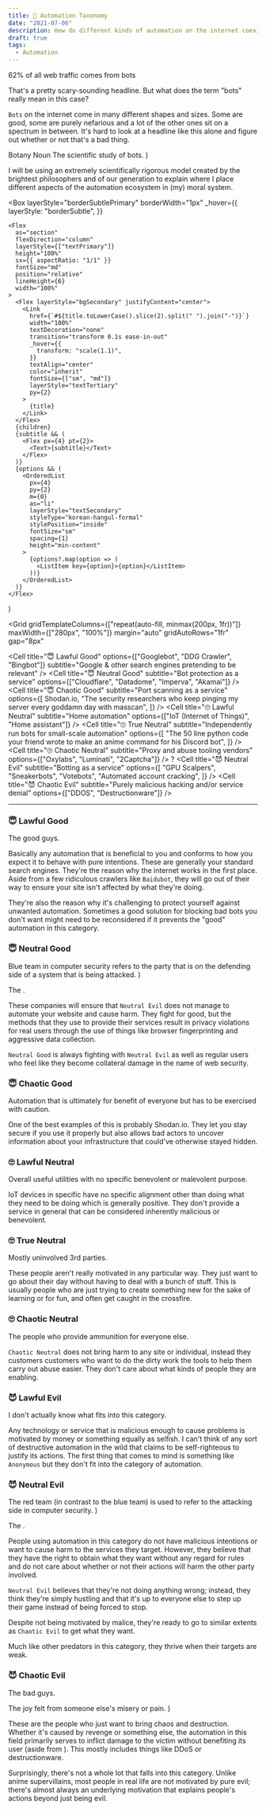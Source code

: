 ```yaml
---
title: 🤖 Automation Taxonomy
date: "2021-07-06"
description: How do different kinds of automation on the internet coexist?
draft: true
tags:
  - Automation
---
```



<Link
  href="https://theweek.com/articles/454320/62-percent-all-web-traffic-comes-from-bots"
  rel="noopener nofollower"
  target="_blank"
  color="textPrimary"
>
  <Heading mb={6} fontSize={["xl", "2xl", null, "3xl"]}>
    62% of all web traffic comes from bots
    <RiExternalLinkLine
      style={{ marginLeft: "5px", display: "inline", verticalAlign: "top" }}
      size={28}
    />
  </Heading>
</Link>

That's a pretty scary-sounding headline. But what does the term "bots" really mean in this case?

`Bots` on the internet come in many different shapes and sizes. Some are good, some are purely nefarious and a lot of the other ones sit on a spectrum in between. It's hard to look at a headline like this alone and figure out whether or not that's a bad thing.


  <Toastable text="botanists" color="green.300">
    <Flex flexDirection="column">
      <Flex alignItems="baseline">
        <Heading mr={2} fontSize="md">
          Botany
        </Heading>
        <Flex
          layerStyle="borderSubtlePrimary"
          borderWidth="1px"
          borderRadius="md"
          px={2}
        >
          <Text fontSize="xs" layerStyle="textTertiary">
            Noun
          </Text>
        </Flex>
      </Flex>
      <Text>The scientific study of bots.</Text>
    </Flex>
  </Toastable>
)

I will be using an extremely scientifically rigorous model created by the brightest philosophers and <Botanists /> of our generation to explain where I place different aspects of the automation ecosystem in (my) moral system.

  <Box
    layerStyle="borderSubtlePrimary"
    borderWidth="1px"
    _hover={{
      layerStyle: "borderSubtle",
    }}
  >
    <Flex
      as="section"
      flexDirection="column"
      layerStyle={["textPrimary"]}
      height="100%"
      sx={{ aspectRatio: "1/1" }}
      fontSize="md"
      position="relative"
      lineHeight={6}
      width="100%"
    >
      <Flex layerStyle="bgSecondary" justifyContent="center">
        <Link
          href={`#${title.toLowerCase().slice(2).split(" ").join("-")}`}
          width="100%"
          textDecoration="none"
          transition="transform 0.1s ease-in-out"
          _hover={{
            transform: "scale(1.1)",
          }}
          textAlign="center"
          color="inherit"
          fontSize={["sm", "md"]}
          layerStyle="textTertiary"
          py={2}
        >
          {title}
        </Link>
      </Flex>
      {children}
      {subtitle && (
        <Flex px={4} pt={2}>
          <Text>{subtitle}</Text>
        </Flex>
      )}
      {options && (
        <OrderedList
          px={4}
          py={2}
          m={0}
          as="li"
          layerStyle="textSecondary"
          styleType="korean-hangul-formal"
          stylePosition="inside"
          fontSize="sm"
          spacing={1}
          height="min-content"
        >
          {options?.map(option => (
            <ListItem key={option}>{option}</ListItem>
          ))}
        </OrderedList>
      )}
    </Flex>
  </Box>
)

<Grid
  gridTemplateColumns={["repeat(auto-fill, minmax(200px, 1fr))"]}
  maxWidth={["280px", "100%"]}
  margin="auto"
  gridAutoRows="1fr"
  gap="8px"
>
  <Cell
    title="😇 Lawful Good"
    options={["Googlebot", "DDG Crawler", "Bingbot"]}
    subtitle="Google & other search engines pretending to be relevant"
  />
  <Cell
    title="😇 Neutral Good"
    subtitle="Bot protection as a service"
    options={["Cloudflare", "Datadome", "Imperva", "Akamai"]}
  />
  <Cell
    title="😇 Chaotic Good"
    subtitle="Port scanning as a service"
    options={[
      <Link href="https://shodan.io">Shodan.io</Link>,
      "The security researchers who keep pinging my server every goddamn day with masscan",
    ]}
  />
  <Cell
    title="🙄 Lawful Neutral"
    subtitle="Home automation"
    options={["IoT (Internet of Things)", "Home assistant"]}
  />
  <Cell
    title="🙄 True Neutral"
    subtitle="Independently run bots for small-scale automation"
    options={[
      "The 50 line python code your friend wrote to make an anime command for his Discord bot",
    ]}
  />
  <Cell
    title="🙄 Chaotic Neutral"
    subtitle="Proxy and abuse tooling vendors"
    options={["Oxylabs", "Luminati", "2Captcha"]}
  />
  <Cell title="😈 Lawful Evil">
    <Flex width="100%" justifyContent="center" alignItems="center" flex={1}>
      <Heading layerStyle="textSecondary">?</Heading>
    </Flex>
  </Cell>
  <Cell
    title="😈 Neutral Evil"
    subtitle="Botting as a service"
    options={[
      "GPU Scalpers",
      "Sneakerbots",
      "Votebots",
      "Automated account cracking",
    ]}
  />
  <Cell
    title="😈 Chaotic Evil"
    subtitle="Purely malicious hacking and/or service denial"
    options={["DDOS", "Destructionware"]}
  />
</Grid>

<Hr mb={6} />

### 😇 Lawful Good

The good guys.

Basically any automation that is beneficial to you and conforms to how you expect it to behave with pure intentions. These are generally your standard search engines. They're the reason why the internet works in the first place. Aside from a few ridiculous crawlers like `Baidubot`, they will go out of their way to ensure your site isn't affected by what they're doing.

They're also the reason why it's challenging to protect yourself against unwanted automation. Sometimes a good solution for blocking bad bots you don't want might need to be reconsidered if it prevents the "good" automation in this category.

### 😇 Neutral Good

  <Toastable color="blue.400" text="blue team">
    Blue team in computer security refers to the party that is on the defending
    side of a system that is being attacked.
  </Toastable>
)

The <BlueTeam />.

These companies will ensure that `Neutral Evil` does not manage to automate your website and cause harm. They fight for good, but the methods that they use to provide their services result in privacy violations for real users through the use of things like browser fingerprinting and aggressive data collection.

`Neutral Good` is always fighting with `Neutral Evil` as well as regular users who feel like they become collateral damage in the name of web security.

### 😇 Chaotic Good

Automation that is ultimately for benefit of everyone but has to be exercised with caution.

One of the best examples of this is probably <Link href="https://shodan.io">Shodan.io</Link>. They let you stay secure if you use it properly but also allows bad actors to uncover information about your infrastructure that could've
otherwise stayed hidden.

### 🙄 Lawful Neutral

Overall useful utilities with no specific benevolent or malevolent purpose.

IoT devices in specific have no specific alignment other than doing what they need to be doing which is generally positive. They don't provide a service in general that can be considered inherently malicious or benevolent.

### 🙄 True Neutral

Mostly uninvolved 3rd parties.

These people aren't really motivated in any particular way. They just want to go about their day without having to deal with a bunch of stuff. This is usually people who are just trying to create something new for the sake of learning or for fun, and often get caught in the crossfire.

### 🙄 Chaotic Neutral

The people who provide ammunition for everyone else.

`Chaotic Neutral` does not bring harm to any site or individual, instead they customers customers who want to do the dirty work the tools to help them carry out abuse easier. They don't care about what kinds of people they are enabling.

### 😈 Lawful Evil

I don't actually know what fits into this category.

Any technology or service that is malicious enough to cause problems is motivated by money or something equally as selfish. I can't think of any sort of destructive automation in the wild that claims to be self-righteous to justify its actions. The first thing that comes to mind is something like `Anonymous` but they don't fit into the category of automation.

### 😈 Neutral Evil

  <Toastable color="red.400" text="red team">
    The red team (in contrast to the blue team) is used to refer to the
    attacking side in computer security.
  </Toastable>
)

The <RedTeam />.

People using automation in this category do not have malicious intentions or want to cause harm to the services they target. However, they believe that they have the right to obtain what they want without any regard for rules and do not care about whether or not their actions will harm the other party involved.

`Neutral Evil` believes that they're not doing anything wrong; instead, they think they're simply hustling and that it's up to everyone else to step up their game instead of being forced to stop.

Despite not being motivated by malice, they're ready to go to similar extents as `Chaotic Evil` to get what they want.

Much like other predators in this category, they thrive when their targets are weak.

### 😈 Chaotic Evil

The bad guys.

  <Toastable text="schadenfreude">
    The joy felt from someone else's misery or pain.
  </Toastable>
)

These are the people who just want to bring chaos and destruction. Whether it's caused by revenge or something else, the automation in this field primarily serves to inflict damage to the victim without benefiting its user (aside from <Schadenfreude />). This mostly includes things like DDoS or destructionware.

Surprisingly, there's not a whole lot that falls into this category. Unlike anime supervillains, most people in real life are not motivated by pure evil; there's almost always an underlying motivation that explains people's actions beyond just being evil.
